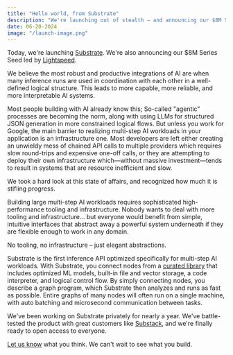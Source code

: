 ```yaml
---
title: "Hello world, from Substrate"
description: "We're launching out of stealth – and announcing our $8M Series Seed led by Lightspeed."
date: 06-20-2024
image: "/launch-image.png"
---
```


Today, we're launching [Substrate](https://substrate.run). We're also announcing our $8M Series Seed led by [Lightspeed](https://lsvp.com/stories/substrate-building-compound-ai-systems/).

We believe the most robust and productive integrations of AI are when many inference runs are used in coordination with each other in a well-defined logical structure. This leads to more capable, more reliable, and more interpretable AI systems.

Most people building with AI already know this; So-called "agentic" processes are becoming the norm, along with using LLMs for structured JSON generation in more constrained logical flows. But unless you work for Google, the main barrier to realizing multi-step AI workloads in your application is an infrastructure one. Most developers are left either creating an unwieldy mess of chained API calls to multiple providers which requires slow round-trips and expensive one-off calls, or they are attempting to deploy their own infrastructure which—without massive investment—tends to result in systems that are resource inefficient and slow.

We took a hard look at this state of affairs, and recognized how much it is stifling progress.

Building large multi-step AI workloads requires sophisticated high-performance tooling and infrastructure. Nobody wants to deal with more tooling and infrastructure… but everyone would benefit from simple, intuitive interfaces that abstract away a powerful system underneath if they are flexible enough to work in any domain.

No tooling, no infrastructure – just elegant abstractions.

Substrate is the first inference API optimized specifically for multi-step AI workloads. With Substrate, you connect nodes from a [curated library](https://docs.substrate.run/overview/api) that includes optimized ML models, built-in file and vector storage, a code interpreter, and logical control flow. By simply connecting nodes, you describe a graph program, which Substrate then analyzes and runs as fast as possible. Entire graphs of many nodes will often run on a single machine, with auto batching and microsecond communication between tasks.

We've been working on Substrate privately for nearly a year. We've battle-tested the product with great customers like [Substack](/substack), and we're finally ready to open access to everyone.

[Let us know](https://join.slack.com/t/substratecommunity/shared_invite/zt-2jd8w6b7n-b0qE5QWV7rsClGglHeu_rA) what you think. We can't wait to see what you build.
